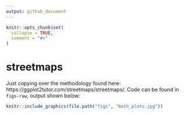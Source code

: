```yaml
---
output: github_document
---
```


<!-- README.md is generated from README.Rmd. Please edit that file -->

```r
knitr::opts_chunk$set(
  collapse = TRUE,
  comment = "#>"
)
```
# streetmaps

Just copying over the methodology found here: https://ggplot2tutor.com/streetmaps/streetmaps/. Code can be found in `figs-raw`, output shown below:

```r
knitr::include_graphics(file.path("figs", "both_plots.jpg"))
```

